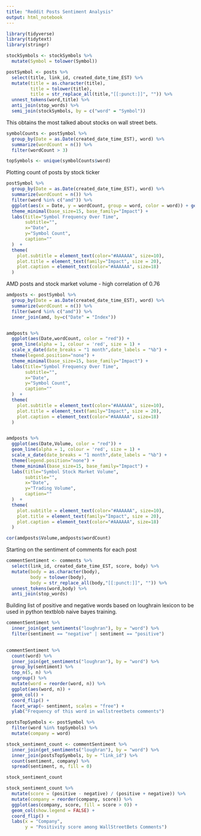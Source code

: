 ```yaml
---
title: "Reddit Posts Sentiment Analysis"
output: html_notebook
---
```


```r
library(tidyverse)
library(tidytext)
library(stringr)
```

```r
stockSymbols <- stockSymbols %>% 
  mutate(Symbol = tolower(Symbol))
```

```r


postSymbol <- posts %>% 
  select(title, link_id, created_date_time_EST) %>% 
  mutate(title = as.character(title),
         title = tolower(title),
         title = str_replace_all(title,"[[:punct:]]", "")) %>% 
  unnest_tokens(word,title) %>%
  anti_join(stop_words) %>% 
  semi_join(stockSymbols, by = c("word" = "Symbol"))

```

This obtains the most talked about stocks on wall street bets. 
```r
symbolCounts <- postSymbol %>% 
  group_by(Date = as.Date(created_date_time_EST), word) %>% 
  summarize(wordCount = n()) %>% 
  filter(wordCount > 3)

topSymbols <- unique(symbolCounts$word)
```


Plotting count of posts by stock ticker 
```r

postSymbol %>% 
  group_by(Date = as.Date(created_date_time_EST), word) %>% 
  summarize(wordCount = n()) %>% 
  filter(word %in% c("amd")) %>% 
  ggplot(aes(x = Date, y = wordCount, group = word, color = word)) + geom_line(alpha = 1, size = 1) + theme(legend.position="none") + 
  theme_minimal(base_size=15, base_family="Impact") +
  labs(title="Symbol Frequency Over Time",
       subtitle="",
       x="Date",
       y="Symbol Count",
       caption=""
  )  + 
  theme(
    plot.subtitle = element_text(color="#AAAAAA", size=10),
    plot.title = element_text(family="Impact", size = 20),
    plot.caption = element_text(color="#AAAAAA", size=18)
  ) 


```


AMD posts and stock market volume - high correlation of 0.76
```r
amdposts <- postSymbol %>% 
  group_by(Date = as.Date(created_date_time_EST), word) %>% 
  summarize(wordCount = n()) %>% 
  filter(word %in% c("amd")) %>% 
  inner_join(amd, by=c("Date" = "Index")) 


amdposts %>% 
  ggplot(aes(Date,wordCount, color = "red")) + 
  geom_line(alpha = 1, colour = 'red', size = 1) + 
  scale_x_date(date_breaks = "1 month",date_labels = "%b") +
  theme(legend.position="none") + 
  theme_minimal(base_size=15, base_family="Impact") +
  labs(title="Symbol Frequency Over Time",
       subtitle="",
       x="Date",
       y="Symbol Count",
       caption=""
  )  + 
  theme(
    plot.subtitle = element_text(color="#AAAAAA", size=10),
    plot.title = element_text(family="Impact", size = 20),
    plot.caption = element_text(color="#AAAAAA", size=18)
  ) 


amdposts %>% 
  ggplot(aes(Date,Volume, color = "red")) + 
  geom_line(alpha = 1, colour = 'red', size = 1) + 
  scale_x_date(date_breaks = "1 month",date_labels = "%b") +
  theme(legend.position="none") + 
  theme_minimal(base_size=15, base_family="Impact") +
  labs(title="Symbol Stock Market Volume",
       subtitle="",
       x="Date",
       y="Trading Volume",
       caption=""
  )  + 
  theme(
    plot.subtitle = element_text(color="#AAAAAA", size=10),
    plot.title = element_text(family="Impact", size = 20),
    plot.caption = element_text(color="#AAAAAA", size=18)
  ) 
```

```r
cor(amdposts$Volume,amdposts$wordCount)
```

Starting on the sentiment of comments for each post

```r
commentSentiment <- comments %>% 
  select(link_id, created_date_time_EST, score, body) %>% 
  mutate(body = as.character(body),
         body = tolower(body),
         body = str_replace_all(body,"[[:punct:]]", "")) %>% 
  unnest_tokens(word,body) %>%
  anti_join(stop_words)
```

Building list of positive and negative words based on loughrain lexicon to be used in python textblob naive bayes training. 
```r

commentSentiment %>% 
  inner_join(get_sentiments("loughran"), by = "word") %>% 
  filter(sentiment == "negative" | sentiment == "positive") 
 

```



```r
commentSentiment %>%
  count(word) %>%
  inner_join(get_sentiments("loughran"), by = "word") %>%
  group_by(sentiment) %>%
  top_n(5, n) %>%
  ungroup() %>%
  mutate(word = reorder(word, n)) %>%
  ggplot(aes(word, n)) +
  geom_col() +
  coord_flip() +
  facet_wrap(~ sentiment, scales = "free") +
  ylab("Frequency of this word in wallstreetbets comments")
```

```r
postsTopSymbols <- postSymbol %>% 
  filter(word %in% topSymbols) %>% 
  mutate(company = word)

stock_sentiment_count <- commentSentiment %>%
  inner_join(get_sentiments("loughran"), by = "word") %>%
  inner_join(postsTopSymbols, by = "link_id") %>% 
  count(sentiment, company) %>%
  spread(sentiment, n, fill = 0)

stock_sentiment_count
```

```r
stock_sentiment_count %>%
  mutate(score = (positive - negative) / (positive + negative)) %>%
  mutate(company = reorder(company, score)) %>%
  ggplot(aes(company, score, fill = score > 0)) +
  geom_col(show.legend = FALSE) +
  coord_flip() +
  labs(x = "Company",
       y = "Positivity score among WallStreetBets Comments")
```

